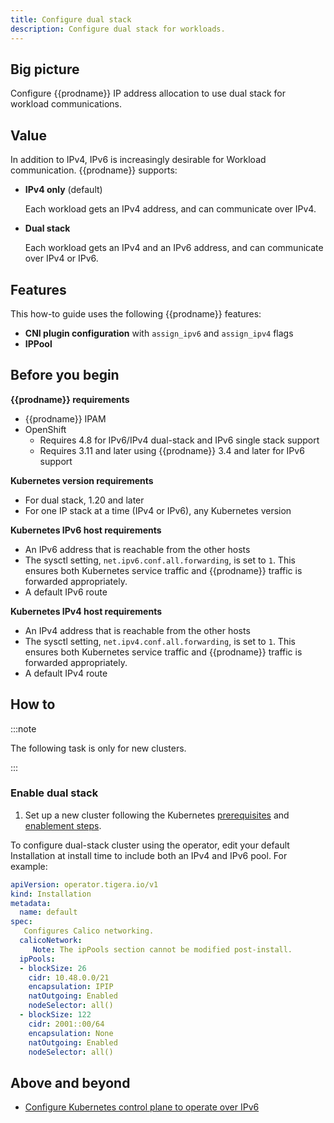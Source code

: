 ```yaml
---
title: Configure dual stack 
description: Configure dual stack for workloads.
---
```


## Big picture

Configure {{prodname}} IP address allocation to use dual stack for workload communications.

## Value

In addition to IPv4, IPv6 is increasingly desirable for Workload communication. {{prodname}} supports:

- **IPv4 only** (default)

  Each workload gets an IPv4 address, and can communicate over IPv4.

- **Dual stack**

  Each workload gets an IPv4 and an IPv6 address, and can communicate over IPv4 or IPv6.


## Features

This how-to guide uses the following {{prodname}} features:

- **CNI plugin configuration** with `assign_ipv6` and `assign_ipv4` flags
- **IPPool**

## Before you begin

**{{prodname}} requirements**

- {{prodname}} IPAM
- OpenShift 
  - Requires 4.8 for IPv6/IPv4 dual-stack and IPv6 single stack support
  - Requires 3.11 and later using {{prodname}} 3.4 and later for IPv6 support

**Kubernetes version requirements**
  - For dual stack, 1.20 and later
  - For one IP stack at a time (IPv4 or IPv6), any Kubernetes version

**Kubernetes IPv6 host requirements**
  - An IPv6 address that is reachable from the other hosts
  - The sysctl setting, `net.ipv6.conf.all.forwarding`, is set to `1`.
    This ensures both Kubernetes service traffic and {{prodname}} traffic is forwarded appropriately.
  - A default IPv6 route

**Kubernetes IPv4 host requirements**
  - An IPv4 address that is reachable from the other hosts
  - The sysctl setting, `net.ipv4.conf.all.forwarding`, is set to `1`.
    This ensures both Kubernetes service traffic and {{prodname}} traffic is forwarded appropriately.
  - A default IPv4 route

## How to

:::note

The following task is only for new clusters.

:::

### Enable dual stack

1. Set up a new cluster following the Kubernetes [prerequisites](https://kubernetes.io/docs/concepts/services-networking/dual-stack/#prerequisites) and [enablement steps](https://kubernetes.io/docs/concepts/services-networking/dual-stack/#enable-ipv4-ipv6-dual-stack).

To configure dual-stack cluster using the operator, edit your default Installation at install time to include both an IPv4 and IPv6 pool. For example:

```yaml
apiVersion: operator.tigera.io/v1
kind: Installation
metadata:
  name: default
spec:
   Configures Calico networking.
  calicoNetwork:
     Note: The ipPools section cannot be modified post-install.
  ipPools:
  - blockSize: 26
    cidr: 10.48.0.0/21
    encapsulation: IPIP
    natOutgoing: Enabled
    nodeSelector: all()
  - blockSize: 122
    cidr: 2001::00/64
    encapsulation: None
    natOutgoing: Enabled
    nodeSelector: all()
```

## Above and beyond

- [Configure Kubernetes control plane to operate over IPv6](/networking/ipv6-control-plane)
